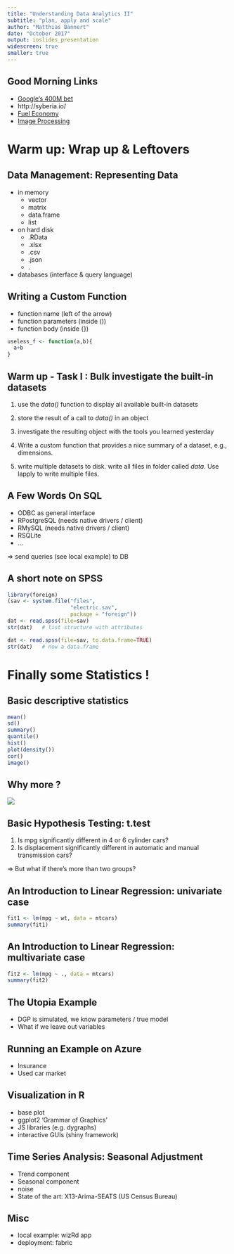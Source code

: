 ```yaml
---
title: "Understanding Data Analytics II"
subtitle: "plan, apply and scale"
author: "Matthias Bannert"
date: "October 2017"
output: ioslides_presentation
widescreen: true
smaller: true
---
```


## Good Morning Links

- [Google's 400M bet](https://www.bloomberg.com/news/articles/2017-10-05/google-s-new-phone-shows-how-a-400-million-bet-is-starting-to-pay-off)
- http://syberia.io/
- [Fuel Economy](https://www.r-bloggers.com/rtutor-technological-progress-and-fuel-economy-of-cars/)
- [Image Processing](https://github.com/kafka399/carCount/)


# Warm up: Wrap up & Leftovers

## Data Management: Representing Data

- in memory
    - vector
    - matrix
    - data.frame
    - list
- on hard disk 
    - .RData
    - .xlsx
    - .csv
    - .json
    - .
- databases (interface & query language)

## Writing a Custom Function

- function name (left of the arrow)
- function parameters (inside ())
- function body (inside {})

```r
useless_f <- function(a,b){
  a+b
}
```

## Warm up - Task I : Bulk investigate the built-in datasets

1. use the *data()* function to display all available 
built-in datasets

2. store the result of a call to *data()* in an object

3. investigate the resulting object with the tools you learned yesterday

4. Write a custom function that provides a nice summary of a dataset, e.g., dimensions.

5. write multiple datasets to disk. write all files in folder called *data*. Use lapply to write multiple files.

## A Few Words On SQL 

- ODBC as general interface
- RPostgreSQL (needs native drivers / client)
- RMySQL (needs native drivers / client)
- RSQLite 
- ... 

=> send queries (see local example) to DB


## A short note on SPSS

```r
library(foreign)
(sav <- system.file("files",
                    "electric.sav",
                    package = "foreign"))
dat <- read.spss(file=sav) 
str(dat)   # list structure with attributes

dat <- read.spss(file=sav, to.data.frame=TRUE) 
str(dat)   # now a data.frame
```

# Finally some Statistics !

## Basic descriptive statistics

```r
mean()
sd()
summary()
quantile()
hist()
plot(density())
cor()
image()
```

## Why more ?

<img src="images/busy.png">



## Basic Hypothesis Testing: t.test

1. Is mpg significantly different in 4 or 6 cylinder cars?
2. Is displacement significantly different in automatic and manual transmission cars?

=> But what if there's more than two groups? 

## An Introduction to Linear Regression: univariate case

```r
fit1 <- lm(mpg ~ wt, data = mtcars)
summary(fit1)
```

## An Introduction to Linear Regression: multivariate case

```r
fit2 <- lm(mpg ~ ., data = mtcars)
summary(fit2)
```

## The Utopia Example

- DGP is simulated, we know parameters / true model
- What if we leave out variables


## Running an Example on Azure

- Insurance
- Used car market

## Visualization in R

- base plot
- ggplot2 'Grammar of Graphics'
- JS libraries (e.g. dygraphs)
- interactive GUIs (shiny framework)

## Time Series Analysis: Seasonal Adjustment

- Trend component
- Seasonal component
- noise
- State of the art: X13-Arima-SEATS (US Census Bureau)



## Misc

- local example: wizRd app
- deployment: fabric







